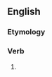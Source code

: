 ==English==

===Etymology===
{{suffix|en|assail|eth}}

===Verb===
{{head|en|verb form}}

# {{en-archaic third-person singular of|assail}}